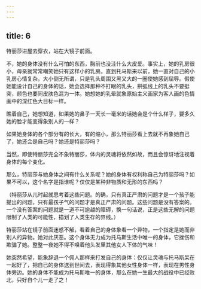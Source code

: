 ```yaml
---
---
---
```

title: 6
---



特丽莎进屋去穿衣，站在大镜子前面。

不，她的身体没有什么可怕的东西，胸前也没洼什么大皮爱。事实上，她的乳房很小，母亲就常常嘲笑她只有这样小的乳房。直到托马斯来以前，她一直对自己的小乳房心情复杂。大小倒无所谓，只是乳头周围又黑又大的一圈使她感到屈辱。假使她能设计自己的身体的话，她会选择那种不打眼的乳头，拱弧线上的乳头不要挺突，颜色也要同皮肤色混为一体。她想她的乳晕就象原始主义画家为客人画的色情画中的深红色大目标一样。

瞧着自己，她想知道，如果她的鼻子一天长一毫米的话她会是个什么样子，要多久她的脸才能变得象别人的一样？

如果她身体的各个部分有的长大，有的缩小，那么特丽莎看上去就不再象她自己了，她还会是自己吗？她还是特丽莎吗？

当然，即使特丽莎完全不象特丽莎，体内的灵魂将依然如故，而且会惊讶地注视着身体的每个变化。

那么，特丽莎与她身体之间有什么关系呢？她的身体有权利称自己为特丽莎吗？如果不可以，这个名字是指谁呢？仅仅是某种非物质和无形的东西吗？

（特丽莎从儿时起就思考着这些问题。的确，只有真正严肃的问题才是一个孩子能提出的问题，只有最孩子气的问题才是真正严肃的问题。这些问题是没有答案的。一个没有答案的问题就是一道不可逾越的障碍，换一句话说，正是这些无解的问题限制了人类的可能性，描划了人类生存的界线。）

特丽莎站在镜子前面迷惑不解，看着自己的身体象看一个异物，一个指定是她而非别人的异物。她对此厌恶。这个身体无力成为托马斯生活中唯一的身体，它挫伤和欺骗了她。整整一夜她不得不嗅着他头发里其他女人下体的气味！

她突然希望，能象辞退一个佣人那样来打发自己的身体：仅仅让灵魂与托马斯呆在一起好了，把自已的身体送到世间去，表现得象其他女性身体一样，表现在男性身体旁边。她的身体不能成为托马斯唯一的身体，那么在她一生最大的战役中已经败北，只好自个儿一走了之！